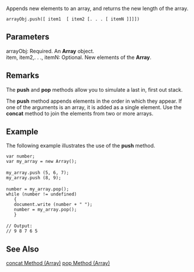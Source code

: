 Appends new elements to an array, and returns the new length of the array.

 arrayObj.push([ item1  [ item2 [. . . [ itemN ]]]])
==Parameters==
; arrayObj: Required. An '''Array''' object.
; item, item2,. . ., itemN: Optional. New elements of the '''Array'''.

==Remarks==
The '''push''' and '''pop''' methods allow you to simulate a last in, first out stack.

The '''push''' method appends elements in the order in which they appear. If one of the arguments is an array, it is added as a single element. Use the '''concat''' method to join the elements from two or more arrays.


==Example==
The following example illustrates the use of the '''push''' method.

 var number;
 var my_array = new Array();
 
 my_array.push (5, 6, 7);
 my_array.push (8, 9);
 
 number = my_array.pop();
 while (number != undefined)
    {
    document.write (number + " ");
    number = my_array.pop();
    }
 
 // Output:
 // 9 8 7 6 5

==See Also==

              

              
[[javascript/Array/concat|concat Method (Array)]]
[[javascript/Array/pop|pop Method (Array)]]
